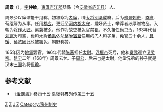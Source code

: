 '''周景'''（{{bd|？||168年|}}），[[表字|字]]'''仲飨'''，[[東漢|東漢]][[庐江郡|庐江郡]]舒縣（今[[安徽省|安徽省]][[庐江县|庐江县]]）人。

周景少以廉洁能干见称，初被察为[[孝廉|孝廉]]，辟[[大将军_(中国)|大将军]][[梁冀|梁冀]]府。后为[[豫州|豫州]][[刺史|刺史]]，[[李膺|李膺]]、荀绲等为从事，任用[[橋玄|橋玄]]，更迁至[[河內郡_(中國)|河内郡]][[太守|太守]]，爱好贤士，举荐者必厚赠物品。入朝为[[将作大匠|将作大匠]]。梁冀被杀，他作为故吏被免官禁锢。不久担任[[尚书令|尚书令]]，163年代替[[刘宽_(东汉)|刘宽]]为司空，他和太尉[[杨秉|杨秉]]依法整治[[宦官|宦官]]任用的门人和子弟，免官五十余人。[[具瑗|具瑗]]、[[侯览|侯览]]因此也被罢免，朝野称赞。

165年因为[[地震|地震]]罢官。166年代替[[陈蕃|陈蕃]]担任[[太尉|太尉]]。[[汉桓帝|汉桓帝]]死后，他和[[窦武|窦武]]迎立[[汉灵帝|汉灵帝]]。[[建宁_(东汉)|建宁]]二年（168年）周景去世。子[[周忠|周忠]]，后来也是太尉。他堂兄弟的孙子就是汉末[[三国|三国]]名将[[周瑜|周瑜]]。

==参考文献==
*《[[後漢書|後漢書]]》卷四十五·袁张韩'''周'''列传第三十五

{{东汉大司马太尉}}
{{东汉大司空司空}}
[[Category:东汉太尉|Z]]
[[Category:东汉司空|Z]]
[[Category:周姓|J]]
[[Category:廬江人|Z]]
[[Category:豫州刺史|Category:豫州刺史]]
